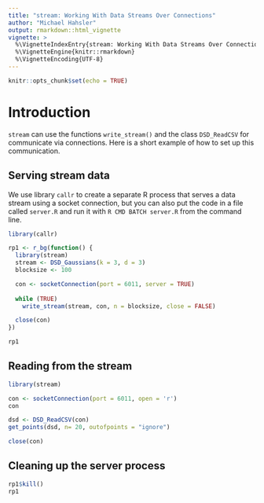 ```yaml
---
title: "stream: Working With Data Streams Over Connections"
author: "Michael Hahsler"
output: rmarkdown::html_vignette
vignette: >
  %\VignetteIndexEntry{stream: Working With Data Streams Over Connections}
  %\VignetteEngine{knitr::rmarkdown}
  %\VignetteEncoding{UTF-8}
---
```


```r
knitr::opts_chunk$set(echo = TRUE)
```

# Introduction

`stream` can use the functions `write_stream()` and the class `DSD_ReadCSV` for communicate via connections. Here is 
a short example of how to set up this communication.

## Serving stream data

We use library `callr` to create a separate R process that serves a data stream using a socket connection, but
you can also put the code in a file called `server.R` and run it with `R CMD BATCH server.R` from the command line.

```r
library(callr)

rp1 <- r_bg(function() {
  library(stream)
  stream <- DSD_Gaussians(k = 3, d = 3)
  blocksize <- 100

  con <- socketConnection(port = 6011, server = TRUE)
  
  while (TRUE)
    write_stream(stream, con, n = blocksize, close = FALSE)

  close(con)
})

rp1
```

## Reading from the stream

```r
library(stream)

con <- socketConnection(port = 6011, open = 'r')
con

dsd <- DSD_ReadCSV(con)
get_points(dsd, n= 20, outofpoints = "ignore")

close(con)
```

## Cleaning up the server process

```r
rp1$kill()
rp1
```

